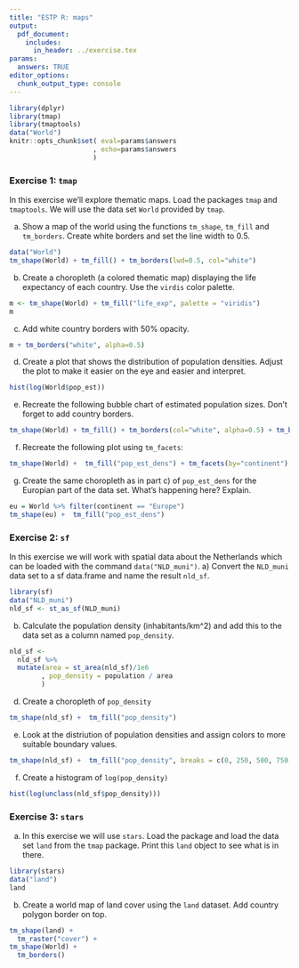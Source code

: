 ```yaml
---
title: "ESTP R: maps"
output: 
  pdf_document:
    includes:
      in_header: ../exercise.tex
params:
  answers: TRUE
editor_options: 
  chunk_output_type: console
---
```


```r
library(dplyr)
library(tmap)
library(tmaptools)
data("World")
knitr::opts_chunk$set( eval=params$answers
                     , echo=params$answers
                     )
```

### Exercise 1: `tmap` 

In this exercise we'll explore thematic maps. Load the packages `tmap` and `tmaptools`. We will use the data set `World` provided by `tmap`.

a) Show a map of the world using the functions `tm_shape`, `tm_fill` and `tm_borders`. Create white borders and set the line width to 0.5.

```r
data("World")
tm_shape(World) + tm_fill() + tm_borders(lwd=0.5, col="white")
```

b) Create a choropleth (a colored thematic map) displaying the life expectancy of each country. Use the `virdis` color palette.\

```r
m <- tm_shape(World) + tm_fill("life_exp", palette = "viridis")
m
```

c) Add white country borders with 50% opacity.

```r
m + tm_borders("white", alpha=0.5)
```

d) Create a plot that shows the distribution of population densities. Adjust the plot to make it easier on the eye and easier and interpret.

```r
hist(log(World$pop_est))
```

e) Recreate the following bubble chart of estimated population sizes. Don't forget to add country borders.

```r
tm_shape(World) + tm_fill() + tm_borders(col="white", alpha=0.5) + tm_bubbles(size="pop_est", col="orange")
```

f) Recreate the following plot using `tm_facets`:

```r
tm_shape(World) +  tm_fill("pop_est_dens") + tm_facets(by="continent")
``` 

g) Create the same choropleth as in part c) of `pop_est_dens` for the Europian part of the data set. What's happening here? Explain.

```r
eu = World %>% filter(continent == "Europe")
tm_shape(eu) +  tm_fill("pop_est_dens") 
``` 

### Exercise 2: `sf`
In this exercise we will work with spatial data about the Netherlands which can be loaded with the command `data("NLD_muni")`.
a) 
Convert the `NLD_muni` data set to a sf data.frame and name the result `nld_sf`.

```r
library(sf)
data("NLD_muni")
nld_sf <- st_as_sf(NLD_muni)
```

b) Calculate the population density (inhabitants/km^2) and add this to the data set as a column named `pop_density`.

```r
nld_sf <- 
  nld_sf %>% 
  mutate(area = st_area(nld_sf)/1e6
        , pop_density = population / area
        )
```

d) Create a choropleth of `pop_density`

```r
tm_shape(nld_sf) +  tm_fill("pop_density")
```

e) Look at the distriution of population densities and assign colors to more suitable boundary values.

```r
tm_shape(nld_sf) +  tm_fill("pop_density", breaks = c(0, 250, 500, 750, 1000, 5000, 10000))
```

f) Create a histogram of `log(pop_density)`

```r
hist(log(unclass(nld_sf$pop_density)))
```

### Exercise 3: `stars`

a)
In this exercise we will use `stars`. Load the package and load the data set `land` from the `tmap` package. Print this `land` object to see what is in there.

```r
library(stars)
data("land")
land
```

b)
Create a world map of land cover using the `land` dataset. Add country polygon border on top.

```r
tm_shape(land) +
  tm_raster("cover") +
tm_shape(World) +
  tm_borders()
```
